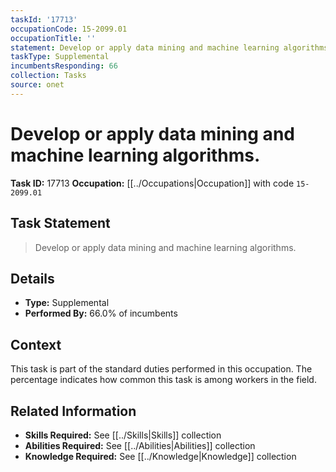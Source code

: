 ```yaml
---
taskId: '17713'
occupationCode: 15-2099.01
occupationTitle: ''
statement: Develop or apply data mining and machine learning algorithms.
taskType: Supplemental
incumbentsResponding: 66
collection: Tasks
source: onet
---
```

# Develop or apply data mining and machine learning algorithms.

**Task ID:** 17713
**Occupation:** [[../Occupations|Occupation]] with code `15-2099.01`

## Task Statement

> Develop or apply data mining and machine learning algorithms.

## Details

- **Type:** Supplemental
- **Performed By:** 66.0% of incumbents

## Context

This task is part of the standard duties performed in this occupation. The percentage indicates how common this task is among workers in the field.

## Related Information

- **Skills Required:** See [[../Skills|Skills]] collection
- **Abilities Required:** See [[../Abilities|Abilities]] collection
- **Knowledge Required:** See [[../Knowledge|Knowledge]] collection
